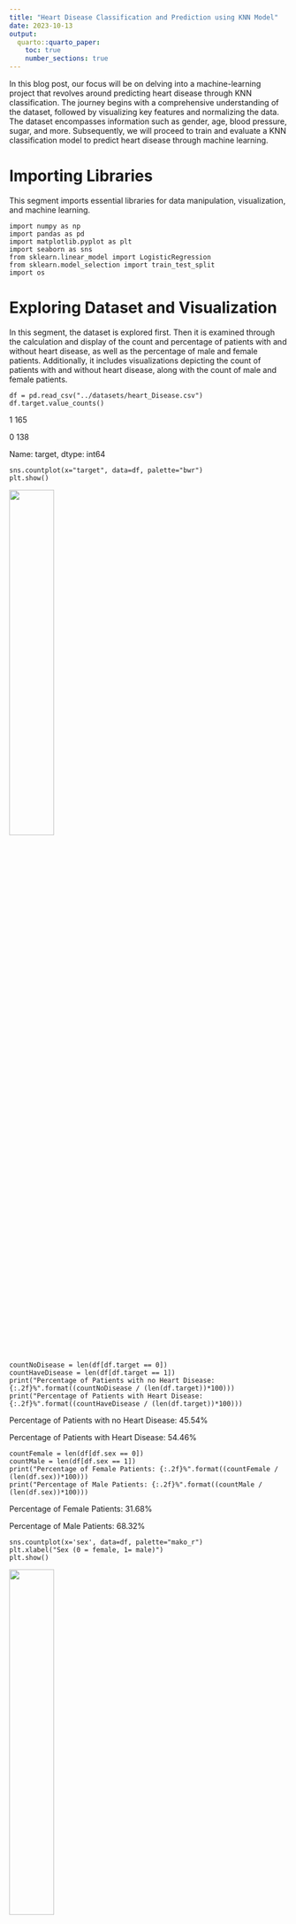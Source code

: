 ---
title: "Heart Disease Classification and Prediction using KNN Model"
date: 2023-10-13
output:
  quarto::quarto_paper:
    toc: true
    number_sections: true
---

In this blog post, our focus will be on delving into a machine-learning project that revolves around predicting heart disease through KNN classification. The journey begins with a comprehensive understanding of the dataset, followed by visualizing key features and normalizing the data. The dataset encompasses information such as gender, age, blood pressure, sugar, and more. Subsequently, we will proceed to train and evaluate a KNN classification model to predict heart disease through machine learning.

# Importing Libraries

This segment imports essential libraries for data manipulation, visualization, and machine learning. 

```{code}
import numpy as np
import pandas as pd
import matplotlib.pyplot as plt
import seaborn as sns
from sklearn.linear_model import LogisticRegression
from sklearn.model_selection import train_test_split
import os
```

# Exploring Dataset and Visualization

In this segment, the dataset is explored first. Then it is examined through the calculation and display of the count and percentage of patients with and without heart disease, as well as the percentage of male and female patients. Additionally, it includes visualizations depicting the count of patients with and without heart disease, along with the count of male and female patients.

```{code}
df = pd.read_csv("../datasets/heart_Disease.csv")
df.target.value_counts()
```


1       165

0       138

Name: target, dtype: int64


```{code}
sns.countplot(x="target", data=df, palette="bwr")
plt.show()
```

<img class="img-fluid" src="D:\Project\Final\images\count.png" width= "40%" >

```{code}
countNoDisease = len(df[df.target == 0])
countHaveDisease = len(df[df.target == 1])
print("Percentage of Patients with no Heart Disease: {:.2f}%".format((countNoDisease / (len(df.target))*100)))
print("Percentage of Patients with Heart Disease: {:.2f}%".format((countHaveDisease / (len(df.target))*100)))
```

Percentage of Patients with no Heart Disease: 45.54%

Percentage of Patients with Heart Disease: 54.46%


```{code}
countFemale = len(df[df.sex == 0])
countMale = len(df[df.sex == 1])
print("Percentage of Female Patients: {:.2f}%".format((countFemale / (len(df.sex))*100)))
print("Percentage of Male Patients: {:.2f}%".format((countMale / (len(df.sex))*100)))
```


Percentage of Female Patients: 31.68%

Percentage of Male Patients: 68.32%


```{code}
sns.countplot(x='sex', data=df, palette="mako_r")
plt.xlabel("Sex (0 = female, 1= male)")
plt.show()
```

<img class="img-fluid" src="D:\Project\Final\images\gender.png" width= "40%" >


# Normalization of Data

This segment isolates the target variable from the predictors, normalizes the predictor data, divides the data into training and testing sets, and transposes the matrices to align with the specifications of the KNN model. We will partition our dataset, allocating 80% for training data and reserving 20% for testing purposes.

```{code}
y = df.target.values
x_data = df.drop(['target'], axis = 1)
x = (x_data - np.min(x_data)) / (np.max(x_data) - np.min(x_data)).values
x_train, x_test, y_train, y_test = train_test_split(x,y,test_size = 0.2,random_state=0)
x_train = x_train.T
y_train = y_train.T
x_test = x_test.T
y_test = y_test.T
```

In this portion, the code imports the KNeighborsClassifier from the sklearn library, initializes it with a parameter n_neighbors (k) set to 2, fits the model to the training data, generates predictions on the test data, and subsequently prints the accuracy of the model.

```{code}
from sklearn.neighbors import KNeighborsClassifier
knn = KNeighborsClassifier(n_neighbors = 2)  # n_neighbors means k
knn.fit(x_train.T, y_train.T)
prediction = knn.predict(x_test.T)
print("{} NN Score: {:.2f}%".format(2, knn.score(x_test.T, y_test.T)*100))
```


2 NN Score: 83.61%


This segment executes a loop across values of k ranging from 1 to 20. For each iteration, it fits a KNN model, records the accuracy of each model in the "score list", and subsequently plots the accuracies against the corresponding k values. The code identifies the maximum accuracy, stores it in "accuracies['KNN']", and prints this maximum accuracy. This process aids in pinpointing the optimal k value that yields the highest accuracy.

```{code}
accuracies = {}
scoreList = []
for i in range(1,20):
    knn2 = KNeighborsClassifier(n_neighbors = i)  # n_neighbors means k
    knn2.fit(x_train.T, y_train.T)
    scoreList.append(knn2.score(x_test.T, y_test.T))
    
plt.plot(range(1,20), scoreList)
plt.xticks(np.arange(1,20,1))
plt.xlabel("K value")
plt.ylabel("Score")
plt.show()
acc = max(scoreList)*100
accuracies['KNN'] = acc
print("Maximum KNN Score is {:.2f}%".format(acc))
```

<img class="img-fluid" src="D:\Project\Final\images\knnacc.png" width= "40%" >


Maximum KNN Score is 90.16%

# Conclusion
The KNN model classification has been executed with an accuracy of 90.16%.
